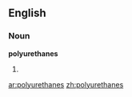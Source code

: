 ==English==

===Noun===
'''polyurethanes'''

# {{plural of|[[polyurethane]]}}

[[ar:polyurethanes]]
[[zh:polyurethanes]]